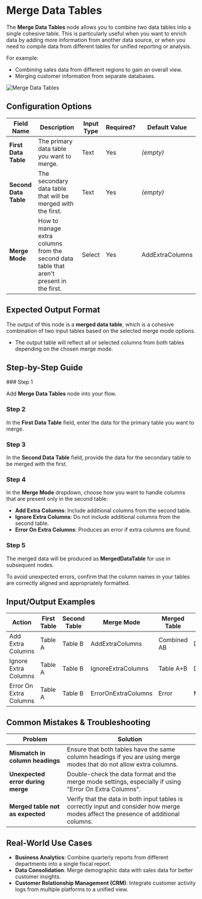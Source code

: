 
# Merge Data Tables

The **Merge Data Tables** node allows you to combine two data tables into a single cohesive table. This is particularly useful when you want to enrich data by adding more information from another data source, or when you need to compile data from different tables for unified reporting or analysis.

For example:

- Combining sales data from different regions to gain an overall view.
- Merging customer information from separate databases.

![Merge Data Tables](./merge-data-tables.png)

## Configuration Options

| Field Name            | Description                                                                              | Input Type | Required? | Default Value   |
| --------------------- | ---------------------------------------------------------------------------------------- | ---------- | --------- | --------------- |
| **First Data Table**  | The primary data table you want to merge.                                                | Text       | Yes       | _(empty)_       |
| **Second Data Table** | The secondary data table that will be merged with the first.                             | Text       | Yes       | _(empty)_       |
| **Merge Mode**        | How to manage extra columns from the second data table that aren't present in the first. | Select     | Yes       | AddExtraColumns |

## Expected Output Format

The output of this node is a **merged data table**, which is a cohesive combination of two input tables based on the selected merge mode options.

- The output table will reflect all or selected columns from both tables depending on the chosen merge mode.

## Step-by-Step Guide

<Steps>
### Step 1

Add **Merge Data Tables** node into your flow.

### Step 2

In the **First Data Table** field, enter the data for the primary table you want to merge.

### Step 3

In the **Second Data Table** field, provide the data for the secondary table to be merged with the first.

### Step 4

In the **Merge Mode** dropdown, choose how you want to handle columns that are present only in the second table:

- **Add Extra Columns**: Include additional columns from the second table.
- **Ignore Extra Columns**: Do not include additional columns from the second table.
- **Error On Extra Columns**: Produces an error if extra columns are found.

### Step 5

The merged data will be produced as **MergedDataTable** for use in subsequent nodes.

</Steps>

<Callout type="info" title="Note">
  To avoid unexpected errors, confirm that the column names in your tables are
  correctly aligned and appropriately formatted.
</Callout>

## Input/Output Examples

| Action                 | First Table | Second Table | Merge Mode          | Merged Table | Output Type |
| ---------------------- | ----------- | ------------ | ------------------- | ------------ | ----------- |
| Add Extra Columns      | Table A     | Table B      | AddExtraColumns     | Combined AB  | DataTable   |
| Ignore Extra Columns   | Table A     | Table B      | IgnoreExtraColumns  | Table A+B    | DataTable   |
| Error On Extra Columns | Table A     | Table B      | ErrorOnExtraColumns | Error        | Message     |

## Common Mistakes & Troubleshooting

| Problem                           | Solution                                                                                                                             |
| --------------------------------- | ------------------------------------------------------------------------------------------------------------------------------------ |
| **Mismatch in column headings**   | Ensure that both tables have the same column headings if you are using merge modes that do not allow extra columns.                  |
| **Unexpected error during merge** | Double-check the data format and the merge mode settings, especially if using "Error On Extra Columns".                              |
| **Merged table not as expected**  | Verify that the data in both input tables is correctly input and consider how merge modes affect the presence of additional columns. |

## Real-World Use Cases

- **Business Analytics**: Combine quarterly reports from different departments into a single fiscal report.
- **Data Consolidation**: Merge demographic data with sales data for better customer insights.
- **Customer Relationship Management (CRM)**: Integrate customer activity logs from multiple platforms to a unified view.
